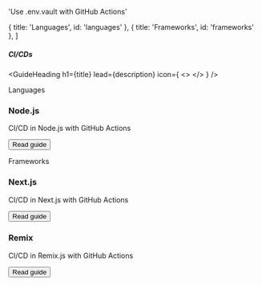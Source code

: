 

  'Use .env.vault with GitHub Actions'

  { title: 'Languages', id: 'languages' },
  { title: 'Frameworks', id: 'frameworks' },
]

##### CI/CDs
<GuideHeading
  h1={title}
  lead={description}
  icon={
    <>
      <GitHubIcon className="h-9 w-9 text-[#181717] dark:invert"/>
    </>
  } />

<div className="my-16 xl:max-w-none">
  <Heading level={2} id="languages">
    Languages
  </Heading>
  <div className="not-prose mt-4 grid grid-cols-1 gap-x-6 gap-y-10 border-t border-zinc-900/5 pt-10 dark:border-white/5 sm:grid-cols-2 xl:max-w-none xl:grid-cols-3">
    <div key="nodejs" className="flex flex-row-reverse gap-6">
      <div className="flex-auto">
        <h3 className="text-sm font-semibold text-zinc-900 dark:text-white">
          Node.js
        </h3>
        <p className="mt-1 text-sm text-zinc-600 dark:text-zinc-400">CI/CD in Node.js with GitHub Actions</p>
        <p className="mt-1"><Button href="/docs/languages/nodejs/github-actions" variant="text" arrow="right">Read guide</Button></p>
      </div>
      <NodeIcon className="h-9 w-9 text-[#339933]"/>
    </div>
  </div>
  <Heading level={2} id="frameworks">
    Frameworks
  </Heading>
  <div className="not-prose mt-4 grid grid-cols-1 gap-x-6 gap-y-10 border-t border-zinc-900/5 pt-10 dark:border-white/5 sm:grid-cols-2 xl:max-w-none xl:grid-cols-3">
    <div key="nextjs" className="flex flex-row-reverse gap-6">
      <div className="flex-auto">
        <h3 className="text-sm font-semibold text-zinc-900 dark:text-white">
          Next.js
        </h3>
        <p className="mt-1 text-sm text-zinc-600 dark:text-zinc-400">CI/CD in Next.js with GitHub Actions</p>
        <p className="mt-4"><Button href="/docs/frameworks/nextjs/github-actions" variant="text" arrow="right">Read guide</Button></p>
      </div>
      <NextIcon className="h-9 w-9 text-[#000000] dark:invert"/>
    </div>
    <div key="remix" className="flex flex-row-reverse gap-6">
      <div className="flex-auto">
        <h3 className="text-sm font-semibold text-zinc-900 dark:text-white">
          Remix
        </h3>
        <p className="mt-1 text-sm text-zinc-600 dark:text-zinc-400">CI/CD in Remix.js with GitHub Actions</p>
        <p className="mt-4"><Button href="/docs/frameworks/remix/github-actions" variant="text" arrow="right">Read guide</Button></p>
      </div>
      <RemixIcon className="h-9 w-9 text-[#000000] dark:invert"/>
    </div>
  </div>
</div>
